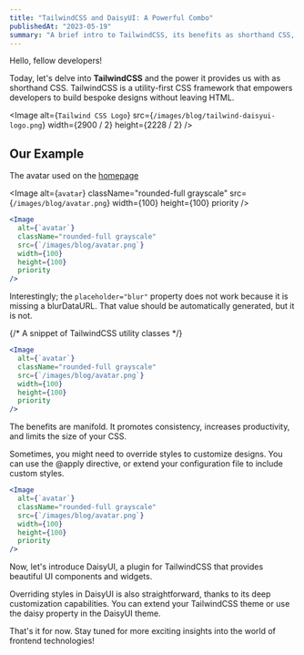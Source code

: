```yaml
---
title: "TailwindCSS and DaisyUI: A Powerful Combo"
publishedAt: "2023-05-19"
summary: "A brief intro to TailwindCSS, its benefits as shorthand CSS, and tips on overriding styles in both TailwindCSS and DaisyUI."
---
```


Hello, fellow developers!

Today, let's delve into **TailwindCSS** and the power it provides us with as shorthand CSS. TailwindCSS is a utility-first CSS framework that empowers developers to build bespoke designs without leaving HTML.

<Image
  alt={`Tailwind CSS Logo`}
  src={`/images/blog/tailwind-daisyui-logo.png`}
  width={2900 / 2}
  height={2228 / 2}
/>

## Our Example

The avatar used on the [homepage]('/')

<Image
  alt={`avatar`}
  className="rounded-full grayscale"
  src={`/images/blog/avatar.png`}
  width={100}
  height={100}
  priority
/>

```jsx
<Image
  alt={`avatar`}
  className="rounded-full grayscale"
  src={`/images/blog/avatar.png`}
  width={100}
  height={100}
  priority
/>
```

Interestingly; the `placeholder="blur"` property does not work because it is missing a blurDataURL. That value should be automatically generated, but it is not.

{/* A snippet of TailwindCSS utility classes */}

```jsx
<Image
  alt={`avatar`}
  className="rounded-full grayscale"
  src={`/images/blog/avatar.png`}
  width={100}
  height={100}
  priority
/>
```

The benefits are manifold. It promotes consistency, increases productivity, and limits the size of your CSS.

Sometimes, you might need to override styles to customize designs. You can use the @apply directive, or extend your configuration file to include custom styles.

```jsx
<Image
  alt={`avatar`}
  className="rounded-full grayscale"
  src={`/images/blog/avatar.png`}
  width={100}
  height={100}
  priority
/>
```

Now, let's introduce DaisyUI, a plugin for TailwindCSS that provides beautiful UI components and widgets.

Overriding styles in DaisyUI is also straightforward, thanks to its deep customization capabilities. You can extend your TailwindCSS theme or use the daisy property in the DaisyUI theme.

That's it for now. Stay tuned for more exciting insights into the world of frontend technologies!

